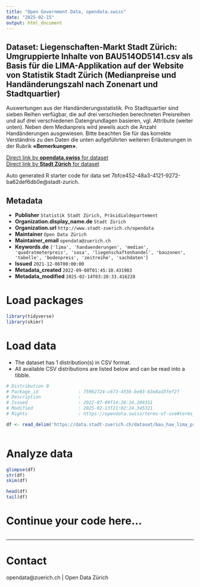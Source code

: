 ```yaml
---
title: "Open Government Data, opendata.swiss"
date: "2025-02-15"
output: html_document
---
```


## Dataset: Liegenschaften-Markt Stadt Zürich: Umgruppierte Inhalte von BAU514OD5141.csv als Basis für die LIMA-Applikation auf der Website von Statistik Stadt Zürich (Medianpreise und Handänderungszahl nach Zonenart und Stadtquartier)


Auswertungen aus der Handänderungsstatistik. Pro Stadtquartier sind sieben Reihen verfügbar, die auf drei verschieden berechneten Preisreihen und auf drei verschiedenen Datengrundlagen basieren, vgl. Attribute (weiter unten). Neben dem Medianpreis wird jeweils auch die Anzahl Handänderungen ausgewiesen.
Bitte beachten Sie für das korrekte Verständnis zu den Daten die unten aufgeführten weiteren Erläuterungen in der Rubrik **«Bemerkungen»**.



[Direct link by **opendata.swiss** for dataset](https://opendata.swiss/de/dataset/liegenschaften-markt-stadt-zurich-umgruppierte-inhalte-von-bau514od5141-csv-als-basis-fur-20081)<br>
[Direct link by **Stadt Zürich** for dataset](https://data.stadt-zuerich.ch/dataset/bau_hae_lima_preise_anzahl_hae_art_gebiet_bzo_jahr_grpd_od5142)

Auto generated R starter code for data set 7bfce452-48a3-4121-9272-ba62def6db0e@stadt-zurich.

## Metadata

- **Publisher** `Statistik Stadt Zürich, Präsidialdepartement`
- **Organization.display_name.de** `Stadt Zürich`
- **Organization.url** `http://www.stadt-zuerich.ch/opendata`
- **Maintainer** `Open Data Zürich`
- **Maintainer_email** `opendata@zuerich.ch`
- **Keywords.de** `['lima', 'handaenderungen', 'median', 'quadratmeterpreis', 'sasa', 'liegenschaftenhandel', 'bauzonen', 'tabelle', 'bodenpreis', 'zeitreihe', 'sachdaten']`
- **Issued** `2021-12-06T00:00:00`
- **Metadata_created** `2022-09-08T01:45:10.431983`
- **Metadata_modified** `2025-02-14T03:20:33.416228`


# Load packages

```r

library(tidyverse)
library(skimr)

```

# Load data

-   The dataset has 1 distribution(s) in CSV format.
-   All available CSV distributions are listed below and can be read into a tibble.

```r

# Distribution 0
# Package_id               : 75962724-c673-4556-be03-63e8ad3fef2f
# Description              : 
# Issued                   : 2022-07-09T14:26:16.209351
# Modified                 : 2025-02-13T21:02:24.345321
# Rights                   : https://opendata.swiss/terms-of-use#terms_open

df <- read_delim('https://data.stadt-zuerich.ch/dataset/bau_hae_lima_preise_anzahl_hae_art_gebiet_bzo_jahr_grpd_od5142/download/BAU514OD5142.csv')



```

# Analyze data

```r

glimpse(df)
str(df)
skim(df)

head(df)
tail(df)

```

# Continue your code here...

```r

```

------------------------------------------------------------------------

# Contact

opendata@zuerich.ch | Open Data Zürich
